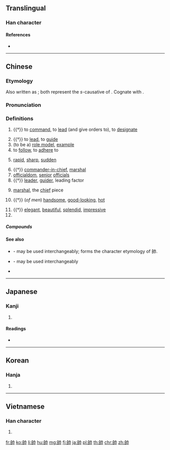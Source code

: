 {{also|帅|師}}
==Translingual==

===Han character===
{{Han char|rn=50|rad=巾|as=06|sn=9|four=24727|canj=HRLB|ids=⿰𠂤巾}}

====References====
* {{Han ref|kx=0331.110|dkj=08886|dj=0636.250|hdz=10737.020|uh=5E25|ud=24101|bh=ABD3|bd=43987}}

----

==Chinese==
{{zh-forms|s=帅}}

===Etymology===
Also written as {{zh-l|率|to lead}}; both represent the ''s''-causative of {{zh-l|律|to follow}}. Cognate with {{cog|bo|སྲིད||commander, leader}}.

===Pronunciation===
{{zh-pron
|m=shuài
|c=seoi3
|h=pfs=sai
|md=só̤i
|mn=sòe
|w=2se,2sa
|mc=y
|oc=y
|ma=y
|cat=n
}}

===Definitions===
{{zh-hanzi}}

# {{†}} {{lb|zh|military}} to [[command]], to [[lead]] (and give orders to), to [[designate]]
#: {{zh-x|上 '''帥''' 士 以 人 之 所 戴，則 上下 和。|If the king '''appoints''' respected officers '''as commanders''', there will be harmony in the military.|CL|ref=Guanzi}}
# {{†}} to [[lead]], to [[guide]]
# (to be a) [[role model]], [[example]]
# to [[follow]], to [[adhere]] to
#: {{zh-l|帥教|to follow guidance}}
# [[rapid]], [[sharp]], [[sudden]]
#: {{zh-l|帥然|suddenly, rapidly}}
#: {{zh-l|帥爾|rapidly}}
# {{†}} [[commander-in-chief]], [[marshal]]
# [[officialdom]], [[senior]] [[official]]s
# {{†}} {{lb|zh|of a person or a thing}} [[leader]], [[guider]], leading factor
# {{lb|zh|Xiangqi}} [[marshal]], the [[chief]] piece
# {{†}} {{lb|zh|colloquial}} (''of men'') [[handsome]], [[good-looking]], [[hot]]
#: {{zh-l|帥[[呆]]|to be very good-looking}}
#: {{zh-l|帥哥|handsome guy}}
# {{†}} {{lb|zh|colloquial}} [[elegant]], [[beautiful]], [[splendid]], [[impressive]]
# {{surname|lang=zh}}

=====Compounds=====
{{der5
|{{zh-l|大元帥|dàyuánshuài}}
|{{zh-l|將帥|jiàngshuài}}
|{{zh-l|領帥|lǐngshuài}}
|{{zh-l|帥才|shuàicái}}
|{{zh-l|帥長|shuàicháng}}
|{{zh-l|帥臣|shuàichén}}
|{{zh-l|帥乘|shuàichéng}}
|{{zh-l|帥從|shuàicóng}}
|{{zh-l|帥導|shuàidǎo}}
|{{zh-l|帥道|shuàidào}}
|{{zh-l|帥甸|shuàidiàn}}
|{{zh-l|帥爾|shuàiěr}}
|{{zh-l|帥伏|shuàifú}}
|{{zh-l|帥服|shuàifú}}
|{{zh-l|帥府|shuàifǔ}}
|{{zh-l|帥哥|shuàigē}}
|{{zh-l|帥教|shuàijiào}}
|{{zh-l|帥閫|shuàikǔn}}
|{{zh-l|帥厉|shuàilì}}
|{{zh-l|帥然|shuàirán}}
|{{zh-l|帥使|shuàishǐ}}
|{{zh-l|帥示|shuàishì}}
|{{zh-l|帥首|shuàishǒu}}
|{{zh-l|帥司|shuàisī}}
|{{zh-l|帥臺|shuàitái}}
|{{zh-l|帥先|shuàixiān}}
|{{zh-l|帥行|shuàixíng}}
|{{zh-l|帥性|shuàixìng}}
|{{zh-l|帥意|shuàiyì}}
|{{zh-l|帥繇|shuàiyáo}}
|{{zh-l|帥由|shuàiyóu}}
|{{zh-l|帥垣|shuàiyuán}}
|{{zh-l|帥座|shuàizuò}}
|{{zh-l|帥職|shuàizhí}}
|{{zh-l|統帥|tǒngshuài}}
|{{zh-l|元帥|yuánshuài}}
|{{zh-l|主帥|zhǔshuài}}
}}

====See also====
* {{zh-l|帨|shuì|shawl, mantelet}} - may be used interchangeably; forms the character etymology of 帥.
* {{zh-l|率|shuài|to lead}} - may be used interchangeably
* {{zh-l|將|jiàng|officer}}

----

==Japanese==

===Kanji===
{{ja-kanji|grade=c|rs=巾06}}

# {{defn|lang=ja|sort=巾06}}

====Readings====
* {{ja-readings|on=[[そつ]] (sotsu), [[すい]] (sui)|kun=[[ひきいる]] (hikiiru), [[そつ]] (sotsu)}}

----

==Korean==

===Hanja===
{{ko-hanja|hangeul=[[솔]], [[수]]|rv=sol, su|mr=sol, su}}

# {{defn|lang=ko|sort=巾06}}

----

==Vietnamese==

===Han character===
{{vi-hantu|[[suất]], [[súy]], [[suý]], [[soái]]|rs=巾06}}

# {{defn|lang=vi|sort=巾06}}

[[fr:帥]]
[[ko:帥]]
[[li:帥]]
[[hu:帥]]
[[mg:帥]]
[[fj:帥]]
[[ja:帥]]
[[pl:帥]]
[[th:帥]]
[[chr:帥]]
[[zh:帥]]